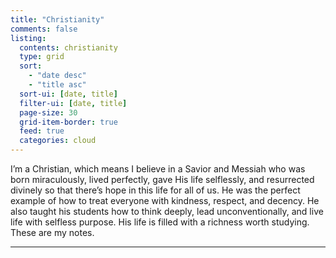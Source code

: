 ```yaml
---
title: "Christianity"
comments: false
listing:
  contents: christianity
  type: grid
  sort: 
    - "date desc"
    - "title asc"
  sort-ui: [date, title]
  filter-ui: [date, title]
  page-size: 30
  grid-item-border: true
  feed: true
  categories: cloud
---
```


I'm a Christian, which means I believe in a Savior and Messiah who was born miraculously, lived perfectly, gave His life selflessly, and resurrected divinely so that there's hope in this life for all of us. He was the perfect example of how to treat everyone with kindness, respect, and decency. He also taught his students how to think deeply, lead unconventionally, and live life with selfless purpose. His life is filled with a richness worth studying. These are my notes.

***